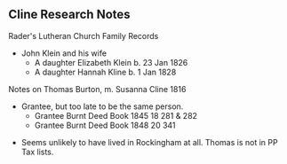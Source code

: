 == Cline Research Notes ==

Rader's Lutheran Church Family Records
* John Klein and his wife
** A daughter Elizabeth Klein b. 23 Jan 1826
** A daughter Hannah Kline b. 1 Jan 1828

Notes on Thomas Burton, m. Susanna Cline 1816
* Grantee, but too late to be the same person.
** Grantee Burnt Deed Book 1845 18 281 & 282
** Grantee Burnt Deed Book 1848 20 341

* Seems unlikely to have lived in Rockingham at all.  Thomas is not in PP Tax lists.